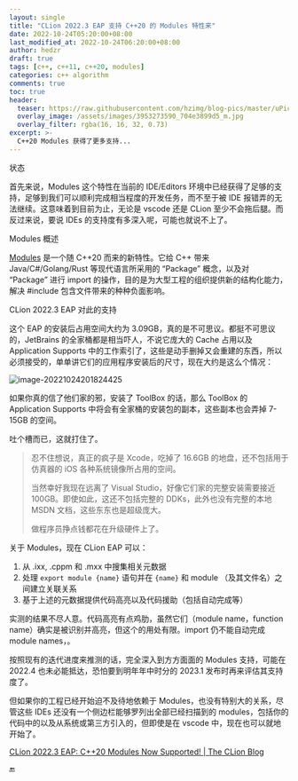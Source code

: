 ```yaml
---
layout: single
title: "CLion 2022.3 EAP 支持 C++20 的 Modules 特性来"
date: 2022-10-24T05:20:00+08:00
last_modified_at: 2022-10-24T06:20:00+08:00
author: hedzr
draft: true
tags: [c++, c++11, c++20, modules]
categories: c++ algorithm
comments: true
toc: true
header:
  teaser: https://raw.githubusercontent.com/hzimg/blog-pics/master/uPic/image-20211019103247571.png
  overlay_image: /assets/images/3953273590_704e3899d5_m.jpg
  overlay_filter: rgba(16, 16, 32, 0.73)
excerpt: >-
  C++20 Modules 获得了更多支持...
---
```


状态

首先来说，Modules 这个特性在当前的 IDE/Editors 环境中已经获得了足够的支持，足够到我们可以顺利完成相当程度的开发任务，而不至于被 IDE 报错弄的无法继续。这意味着到目前为止，无论是 vscode 还是 CLion 至少不会拖后腿。而反过来说，要说 IDEs 的支持度有多深入呢，可能也就说不上了。

Modules 概述

[Modules](https://en.cppreference.com/w/cpp/language/modules) 是一个随 C++20 而来的新特性。它给 C++ 带来 Java/C#/Golang/Rust 等现代语言所采用的 “Package” 概念，以及对 “Package” 进行 import 的操作，目的是为大型工程的组织提供新的结构化能力，解决 #include 包含文件带来的种种负面影响。

CLion 2022.3 EAP 对此的支持

这个 EAP 的安装后占用空间大约为 3.09GB，真的是不可思议。都挺不可思议的，JetBrains 的全家桶都是相当吓人，不说它庞大的 Cache 占用以及 Application Supports 中的工作索引了，这些是动手删掉又会重建的东西，所以必须接受的，单单讲它们的应用程序安装后的尺寸，现在大约是这么个情况：

![image-20221024201824425](https://cdn.jsdelivr.net/gh/hzimg/blog-pics@master/assets/2022-10-24-cxx20-modules-in-clion/image-20221024201824425.png)

如果你真的信了他们家的邪，安装了 ToolBox 的话，那么 ToolBox 的 Application Supports 中将会有全家桶的安装包的副本，这些副本也会弄掉 7-15GB 的空间。

吐个槽而已，这就打住了。

> 忍不住想说，真正的疯子是 Xcode，吃掉了 16.6GB 的地盘，还不包括用于仿真器的 iOS 各种系统镜像所占用的空间。
>
> 当然幸好我现在远离了 Visual Studio，好像它们家的完整安装需要接近 100GB。即使如此，这还不包括完整的 DDKs，此外也没有完整的本地 MSDN 文档，这些东东也是超级庞大。
>
> 做程序员挣点钱都花在升级硬件上了。

关于 Modules，现在 CLion EAP 可以：

1. 从 .ixx, .cppm 和 .mxx 中搜集相关元数据
2. 处理 `export module {name}` 语句并在 `{name}` 和 module （及其文件名）之间建立关联关系
3. 基于上述的元数据提供代码高亮以及代码援助（包括自动完成等）

实测的结果不尽人意。代码高亮有点鸡肋，虽然它们（module name，function name）确实是被识别并高亮，但这个的用处有限。import 仍不能自动完成 module names，。

按照现有的迭代进度来推测的话，完全深入到方方面面的 Modules 支持，可能在 2022.4 也未必能抵达，恐怕要到明年年中时分的 2023.1 发布时再来评估其支持度了。

但如果你的工程已经开始迫不及待地依赖于 Modules，也没有特别大的关系，尽管这些 IDEs 还没有一个侧边栏能够罗列出全部已经扫描到的 modules，包括你的代码中的以及从系统或第三方引入的，但即使是在 vscode 中，现在也可以就地开始了。

[CLion 2022.3 EAP: C++20 Modules Now Supported! | The CLion Blog](https://blog.jetbrains.com/clion/2022/10/clion-2022-3-eap-cpp20-modules-now-supported/)

:end:
